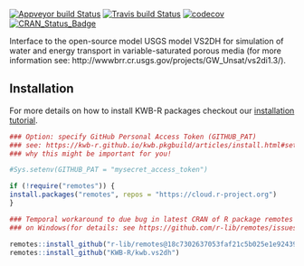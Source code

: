 [![Appveyor build Status](https://ci.appveyor.com/api/projects/status/q2hc7bugfwd64214/branch/master?svg=true)](https://ci.appveyor.com/project/KWB-R/kwb-vs2dh/branch/master)
[![Travis build Status](https://travis-ci.org/KWB-R/kwb.vs2dh.svg?branch=master)](https://travis-ci.org/KWB-R/kwb.vs2dh)
[![codecov](https://codecov.io/github/KWB-R/kwb.vs2dh/branch/master/graphs/badge.svg)](https://codecov.io/github/KWB-R/kwb.vs2dh)
[![CRAN_Status_Badge](https://www.r-pkg.org/badges/version/kwb.vs2dh)]()

Interface to the open-source model USGS model VS2DH for simulation of water and energy transport in variable-saturated porous media (for more information see: http://wwwbrr.cr.usgs.gov/projects/GW_Unsat/vs2di1.3/).

## Installation

For more details on how to install KWB-R packages checkout our [installation tutorial](https://kwb-r.github.io/kwb.pkgbuild/articles/install.html).

```r
### Option: specify GitHub Personal Access Token (GITHUB_PAT)
### see: https://kwb-r.github.io/kwb.pkgbuild/articles/install.html#set-your-github_pat
### why this might be important for you!

#Sys.setenv(GITHUB_PAT = "mysecret_access_token")

if (!require("remotes")) {
install.packages("remotes", repos = "https://cloud.r-project.org")
}

### Temporal workaround to due bug in latest CRAN of R package remotes v2.0.2
### on Windows(for details: see https://github.com/r-lib/remotes/issues/248)

remotes::install_github("r-lib/remotes@18c7302637053faf21c5b025e1e9243962db1bdc")
remotes::install_github("KWB-R/kwb.vs2dh")
```

